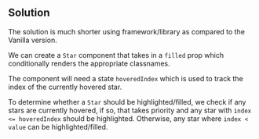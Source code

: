 ## Solution

The solution is much shorter using framework/library as compared to the Vanilla version.

We can create a `Star` component that takes in a `filled` prop which conditionally renders the appropriate classnames.

The component will need a state `hoveredIndex` which is used to track the index of the currently hovered star.

To determine whether a `Star` should be highlighted/filled, we check if any stars are currently hovered, if so, that takes priority and any star with `index <= hoveredIndex` should be highlighted. Otherwise, any star where `index < value` can be highlighted/filled.
